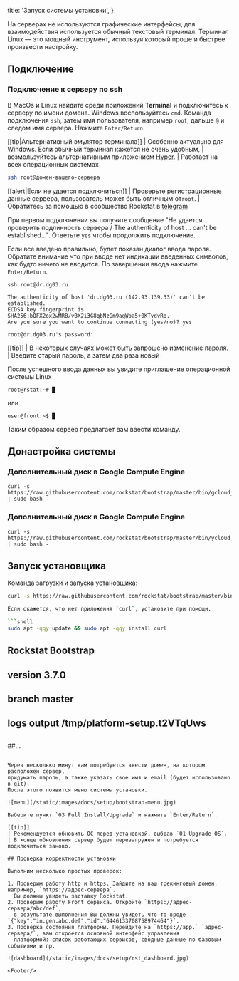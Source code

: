 
  title: 'Запуск системы установки',
}

На серверах не используются графические интерфейсы, для взаимодействия используется обычный текстовый терминал.
Терминал Linux — это мощный инструмент, используя который проще и быстрее произвести настройку.

## Подключение

### Подключение к серверу по ssh

В MacOs и Linux найдите среди приложений **Terminal** и подключитесь к серверу по имени домена.
Windows воспользуйтесь `cmd`. Команда подключения `ssh`, затем имя пользователя, например `root`,
дальше `@` и следом имя сервера. Нажмите `Enter/Return`.

[[tip|Альтернативный эмулятор терминала]]
| Особенно актуально для Windows. Если обычный терминал кажется не очень удобным,
| возмользуйтесь альтернативным приложением [Hyper](https://hyper.is/).
| Работает на всех операционных системах


```bash
ssh root@домен-вашего-сервера
```

[[alert|Если не удается подключиться]]
| Проверьте регистрационные данные сервера, пользователь может быть отличным от`root`. 
| Обратитесь за помощью в сообщество Rockstat в [telegram](https://t.me/rockstats)


При первом подключении вы получите сообщение "Не удается проверить подлинность сервера / The authenticity of host ... can't be established...".
Ответьте `yes` чтобы продолжить подключение.

Если все введено правильно, будет показан диалог ввода пароля. 
Обратите внимание что при вводе нет индикации введенных символов, как будто ничего не вводится.
По завершении ввода нажмите `Enter/Return`.

```
ssh root@dr.dg03.ru

The authenticity of host 'dr.dg03.ru (142.93.139.33)' can't be established.
ECDSA key fingerprint is SHA256:bQFX2ox2wMRB/vBX2i3G8qbNzGm9aqWpa5+0KTvdvRo.
Are you sure you want to continue connecting (yes/no)? yes

root@dr.dg03.ru's password: 
```


[[tip]]
| В некоторых случаях может быть запрошено изменение пароля.
| Введите старый пароль, а затем два раза новый

После успешного ввода данных вы увидите приглашение операционной системы Linux 

```
root@rstat:~# █
```

или

```
user@front:~$ █
```

Таким образом сервер предлагает вам ввести команду.

## Донастройка системы

### Дополнительный диск в Google Compute Engine

```shell
curl -s https://raw.githubusercontent.com/rockstat/bootstrap/master/bin/gcloud_sdb | sudo bash -
```

### Дополнительный диск в Google Compute Engine

```shell
curl -s https://raw.githubusercontent.com/rockstat/bootstrap/master/bin/ycloud_vdb | sudo bash -
```

## Запуск установщика

Команда загрузки и запуска установщика:

```bash
curl -s https://raw.githubusercontent.com/rockstat/bootstrap/master/bin/kickstart | sudo -E bash -

Если окажется, что нет приложения `curl`, установите при помощи.

```shell
sudo apt -qqy update && sudo apt -qqy install curl
```

##
## Rockstat Bootstrap
##
## version 3.7.0
## branch master
## logs output /tmp/platform-setup.t2VTqUws
##
##...

```

Через несколько минут вам потребуется ввести домен, на котором расположен сервер, 
придумать пароль, а также указать свое имя и email (будет использовано в git).
После этого появится меню системы установки.

![menu](/static/images/docs/setup/bootstrap-menu.jpg)

Выберите пункт `03 Full Install/Upgrade` и нажмите `Enter/Return`.

[[tip]]
| Рекомендуется обновить ОС перед установкой, выбрав `01 Upgrade OS`.
| В конце обновления сервер будет перезагружен и потребуется подключиться заново.

## Проверка корректности установки

Выполним несколько простых проверок:

1. Проверим работу http и https. Зайдите на ваш трекинговый домен, например, `https://адрес-сервера`.
  Вы должны увидеть заставку Rockstat.
2. Проверим работу Front сервиса. Откройте `https://адрес-сервера/abc/def`,
  в результате выполнения Вы должны увидеть что-то вроде `{"key":"in.gen.abc.def","id":"6446133708758974464"}`.
3. Проверка состояния платформы. Перейдите на `https://app.` `адрес-сервера/`, вам откроется основной интерфейс управления
  платформой: список работающих сервисов, сводные данные по базовым событиями и пр.

![dashboard](/static/images/docs/setup/rst_dashboard.jpg)

<Footer/>

